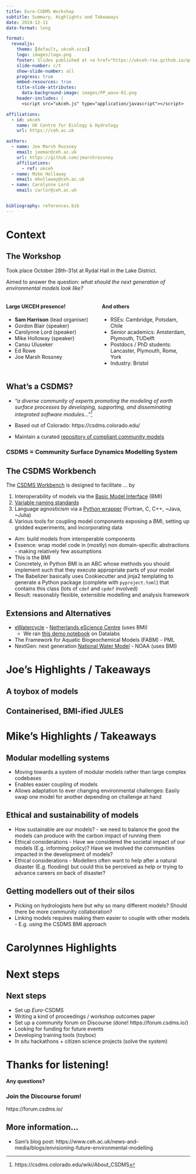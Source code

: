 ```yaml
---
title: Euro-CSDMS Workshop
subtitle: Summary, Highlights and Takeaways
date: 2024-12-11
date-format: long

format:
  revealjs:
    theme: [default, ukceh.scss]
    logo: images/logo.png
    footer: Slides published at <a href="https://ukceh-rse.github.io/quarto-revealjs-template">ukceh-rse.github.io/quarto-revealjs-template</a>
    slide-number: c/t
    show-slide-number: all
    progress: true
    embed-resources: true
    title-slide-attributes:
      data-background-image: images/PP_wave-01.png
    header-includes: |
      <script src="ukceh.js" type="application/javascript"></script>

affiliations:
  - id: ukceh
    name: UK Centre for Ecology & Hydrology
    url: https://ceh.ac.uk

authors:
  - name: Joe Marsh Rossney
    email: joemar@ceh.ac.uk
    url: https://github.com/jmarshrossney
    affiliations: 
      - ref: ukceh
  - name: Mike Hollaway
    email: mhollaway@ceh.ac.uk
  - name: Carolynne Lord
    email: carlor@ceh.ac.uk


bibliography: references.bib
---
```


# Context

## The Workshop {.smaller}

Took place October 28th-31st at Rydal Hall in the Lake District.

Aimed to answer the question: _what should the next generation of environmental models look like?_

::::{.columns}

:::{.column width="50%"}
#### Large UKCEH presence!

- **Sam Harrison** (lead organiser)
- Gordon Blair (speaker)
- Carolynne Lord (speaker)
- Mike Holloway (speaker)
- Cansu Uluseker
- Ed Rowe
- Joe Marsh Rossney
:::
:::{.column width="50%"}
#### And others

- RSEs: Cambridge, Potsdam, Chile
- Senior academics: Amsterdam, Plymouth, TUDelft
- Postdocs / PhD students: Lancaster, Plymouth, Rome, York
- Industry: Bristol
 
:::

::::

## {background-image="images/rydal_hall_2024.jpg"}


## What's a CSDMS?

- _"a diverse community of experts promoting the modeling of earth surface processes by developing, supporting, and disseminating integrated software modules..."_^[https://csdms.colorado.edu/wiki/About_CSDMS]

- Based out of Colorado: https://csdms.colorado.edu/
- Maintain a curated [repository of compliant community models](https://csdms.colorado.edu/wiki/Model_download_portal)

:::{.callout-note}
### CSDMS = Community Surface Dynamics Modelling System
:::


## The CSDMS Workbench

The [CSDMS Workbench](https://csdms.colorado.edu/wiki/Workbench) is designed to facilitate ... by

1. Interoperability of models via the [Basic Model Interface](https://csdms.colorado.edu/wiki/BMI) (BMI)
2. [Variable naming standards](https://csdms.colorado.edu/wiki/CSDMS_Standard_Names)
3. Language agnosticism via a [Python wrapper](https://github.com/csdms/babelizer) (Fortran, C, C++, ~Java, ~Julia)
4. Various tools for coupling model components exposing a BMI, setting up gridded experiments, and incorporating data

:::{.notes}
- Aim: build models from interoperable components
- Essence: wrap model code in (mostly) non domain-specific abstractions - making relatively few assumptions
- This is the BMI
- Concretely, in Python BMI is an ABC whose methods you should implement such that they execute appropriate parts of your model
- The Babelizer basically uses Cookiecutter and jinja2 templating to generate a Python package (complete with `pyproject.toml`) that contains this class (lots of `cdef` and `cpdef` involved)
- Result: reasonably flexible, extensible modelling and analysis framework
:::

## Extensions and Alternatives

- [eWatercycle](https://www.ewatercycle.org/) - [Netherlands eScience Centre](https://www.esciencecenter.nl/) (uses BMI)
  - We ran [this demo notebook](https://www.ewatercycle.org/eurocsdms_workshop/main/intro.html) on Datalabs
- The Framework for Aquatic Biogeochemical Models (FABM) - PML
- NextGen: next generation [National Water Model](https://water.noaa.gov/about/nwm) - NOAA (uses BMI)


# Joe's Highlights / Takeaways

## A toybox of models

## Containerised, BMI-ified JULES

# Mike's Highlights / Takeaways

## Modular modelling systems

- Moving towards a system of modular models rather than large complex codebases
- Enables easier coupling of models
- Allows adaptation to ever changing environmental challenges: Easily swap one model for another depending on challenge at hand

## Ethical and sustainability of models

- How sustainable are our models? - we need to balance the good the models can produce with the carbon impact of running them
- Ethical considerations - Have we considered the societal impact of our models (E.g. informing policy)? Have we involved the communities impacted in the development of models?
- Ethical considerations - Modellers often want to help after a natural disaster (E.g. flooding) but could this be perceived as help or trying to advance careers on back of disaster?

## Getting modellers out of their silos

- Picking on hydrologists here but why so many different models? Should there be more community collaboration?
- Linking models requires making them easier to couple with other models - E.g. using the CSDMS BMI approach 

# Carolynnes Highlights


# Next steps

## Next steps

- Set up _Euro_-CSDMS
- Writing a kind of proceedings / workshop outcomes paper
- Set up a community forum on Discourse (done! https://forum.csdms.io/)
- Looking for funding for future events
- Developing training tools (toybox)
- _In situ_ hackathons + citizen science projects (solve the system)

# Thanks for listening! { .no-logo .no-footer .closing-slide .center background-image="images/PP_wave-02.png"}

**Any questions?**

:::{.callout-important}
### Join the Discourse forum!
https://forum.csdms.io/
:::

## More information...

- Sam's blog post: https://www.ceh.ac.uk/news-and-media/blogs/envisioning-future-environmental-modelling
